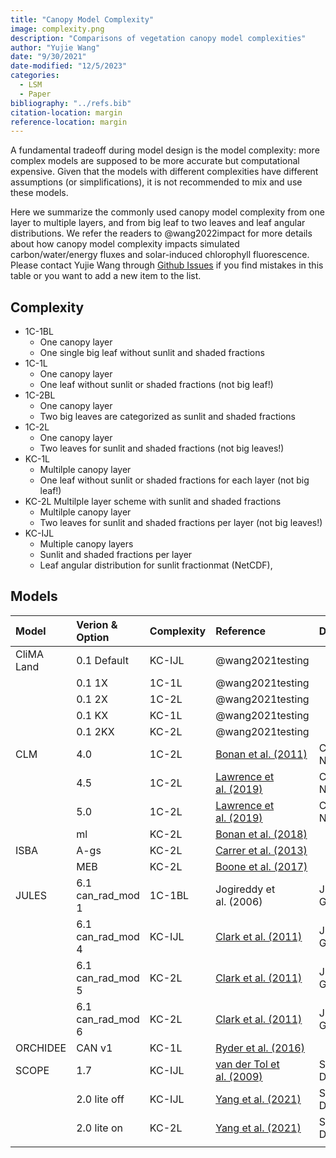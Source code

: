 ```yaml
---
title: "Canopy Model Complexity"
image: complexity.png
description: "Comparisons of vegetation canopy model complexities"
author: "Yujie Wang"
date: "9/30/2021"
date-modified: "12/5/2023"
categories:
  - LSM
  - Paper
bibliography: "../refs.bib"
citation-location: margin
reference-location: margin
---
```


A fundamental tradeoff during model design is the model complexity: more complex models are supposed to be more accurate but computational expensive. Given that the models with different complexities have different assumptions (or simplifications), it is not recommended to mix and use these models.

Here we summarize the commonly used canopy model complexity from one layer to multiple layers, and from big leaf to two leaves and leaf angular distributions. We refer the readers to @wang2022impact for more details about how canopy model complexity impacts simulated carbon/water/energy fluxes and solar-induced chlorophyll fluorescence. Please contact Yujie Wang through [Github Issues](https://github.com/silicormosia/silicormosia.github.io/issues) if you find mistakes in this table or you want to add a new item to the list.


## Complexity
- 1C-1BL
  - One canopy layer
  - One single big leaf without sunlit and shaded fractions
- 1C-1L
  - One canopy layer
  - One leaf without sunlit or shaded fractions (not big leaf!)
- 1C-2BL
  - One canopy layer
  - Two big leaves are categorized as sunlit and shaded fractions
- 1C-2L
  - One canopy layer
  - Two leaves for sunlit and shaded fractions (not big leaves!)
- KC-1L
  - Multilple canopy layer
  - One leaf without sunlit or shaded fractions for each layer (not big leaf!)
- KC-2L Multilple layer scheme with sunlit and shaded fractions
  - Multilple canopy layer
  - Two leaves for sunlit and shaded fractions per layer (not big leaves!)
- KC-IJL
  - Multiple canopy layers
  - Sunlit and shaded fractions per layer
  - Leaf angular distribution for sunlit fractionmat (NetCDF),

## Models

|**Model**   |**Verion & Option**  |**Complexity**|**Reference**            |**Documentation**     |
|:-----------|:--------------------|:-------------|:------------------------|:---------------------|
| CliMA Land | 0.1 Default         | KC-IJL       | @wang2021testing        |                      |
|            | 0.1 1X              | 1C-1L        | @wang2021testing        |                      |
|            | 0.1 2X              | 1C-2L        | @wang2021testing        |                      |
|            | 0.1 KX              | KC-1L        | @wang2021testing        |                      |
|            | 0.1 2KX             | KC-2L        | @wang2021testing        |                      |
| CLM        | 4.0                 | 1C-2L        | [Bonan et al. (2011)](https://doi.org/10.1029/2010JG001593)         | CLM 4.0 Tech Notes   |
|            | 4.5                 | 1C-2L        | [Lawrence et al. (2019)](https://doi.org/10.1029/2018MS001583)      | CLM 4.5 Tech Notes   |
|            | 5.0                 | 1C-2L        | [Lawrence et al. (2019)](https://doi.org/10.1029/2018MS001583)      | CLM 5.0 Tech Notes   |
|            | ml                  | KC-2L        | [Bonan et al. (2018)](https://doi.org/10.5194/gmd-11-1467-2018)     |                      |
| ISBA       | A-gs                | KC-2L        | [Carrer et al. (2013)](https://doi.org/10.1002/jgrg.20070)          |                      |
|            | MEB                 | KC-2L        | [Boone et al. (2017)](https://doi.org/10.5194/gmd-10-843-2017)      |                      |
| JULES      | 6.1 can\_rad\_mod 1 | 1C-1BL       | Jogireddy et al. (2006) | JULES 6.1 User Guide |
|            | 6.1 can\_rad\_mod 4 | KC-IJL       | [Clark et al. (2011)](https://doi.org/10.5194/gmd-4-701-2011)       | JULES 6.1 User Guide |
|            | 6.1 can\_rad\_mod 5 | KC-2L        | [Clark et al. (2011)](https://doi.org/10.5194/gmd-4-701-2011)       | JULES 6.1 User Guide |
|            | 6.1 can\_rad\_mod 6 | KC-2L        | [Clark et al. (2011)](https://doi.org/10.5194/gmd-4-701-2011)       | JULES 6.1 User Guide |
| ORCHIDEE   | CAN v1              | KC-1L        | [Ryder et al. (2016)](https://doi.org/10.5194/gmd-9-223-2016)       |                      |
| SCOPE      | 1.7                 | KC-IJL       | [van der Tol et al. (2009)](https://doi.org/10.5194/bg-6-3109-2009) | SCOPE Documentation  |
|            | 2.0 lite off        | KC-IJL       | [Yang et al. (2021)](https://doi.org/10.5194/gmd-14-4697-2021)      | SCOPE Documentation  |
|            | 2.0 lite on         | KC-2L        | [Yang et al. (2021)](https://doi.org/10.5194/gmd-14-4697-2021)      | SCOPE Documentation  |
||||||
